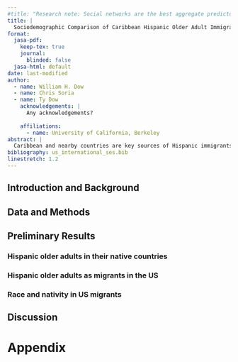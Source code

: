 ```yaml
---
#title: "Research note: Social networks are the best aggregate predictor of U.S. county-level death rates"
title: |
  Sociodemographic Comparison of Caribbean Hispanic Older Adult Immigrants in the U.S. and Origin Countries
format:
  jasa-pdf:
    keep-tex: true  
    journal:
      blinded: false
  jasa-html: default
date: last-modified
author:
  - name: William H. Dow
  - name: Chris Soria
  - name: Ty Dow
    acknowledgements: | 
      Any acknowledgements? 
      
    affiliations:
      - name: University of California, Berkeley
abstract: |
  Caribbean and nearby countries are key sources of Hispanic immigrants to the U.S. Recent studies, including the Caribbean American Dementia and Aging Study (CADAS), have collected data on healthy aging in the Dominican Republic, Cuba, and Puerto Rico. Other significant emigrant countries include Colombia, El Salvador, Guatemala, and Honduras. Immigrants from these regions have diverse life experiences. This paper analyzes the latest Census microdata from these countries using IPUMS, comparing it with U.S. Census and American Community Survey data. We focus on education, marital status, and co-residence of older adults in each country, compared to their counterparts in the U.S., disaggregated by sex and age group. In the U.S., we also examine cohort entry and citizenship status. This data will be combined with institutional data to explore the varied experiences and well-being of older adult immigrants, forming hypotheses for future research on Caribbean Hispanic older adult health determinants.
bibliography: us_international_ses.bib  
linestretch: 1.2
---
```


## Introduction and Background {#sec-intro}


## Data and Methods



## Preliminary Results

### Hispanic older adults in their native countries


### Hispanic older adults as migrants in the US

### Race and nativity in US migrants



## Discussion

# Appendix
